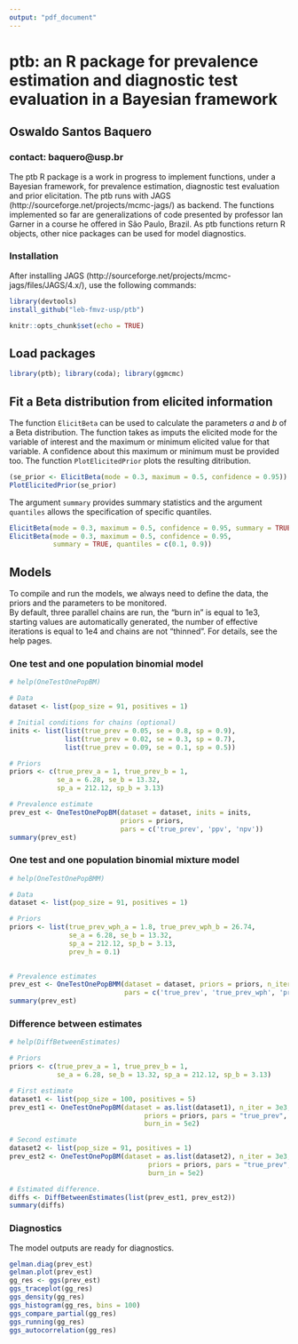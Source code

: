 ```yaml
---
output: "pdf_document"
---
```


# ptb: an R package for prevalence estimation and diagnostic test evaluation in a Bayesian framework

## Oswaldo Santos Baquero

### contact: baquero@usp.br


The ptb  R package is a work in progress to implement functions, under a Bayesian framework, for prevalence estimation, diagnostic test evaluation and prior elicitation. The ptb runs with JAGS (http://sourceforge.net/projects/mcmc-jags/) as backend. The functions implemented so far are generalizations of code presented by professor Ian Garner in a course he offered in São Paulo, Brazil. As ptb functions return R objects, other nice packages can be used for model diagnostics.

### Installation

After installing JAGS (http://sourceforge.net/projects/mcmc-jags/files/JAGS/4.x/), use the following commands:  

```r
library(devtools)  
install_github("leb-fmvz-usp/ptb")
```


```r
knitr::opts_chunk$set(echo = TRUE)
```

## Load packages

```r
library(ptb); library(coda); library(ggmcmc)
```


## Fit a Beta distribution from elicited information

The function `ElicitBeta` can be used to calculate the parameters *a* and *b* of a Beta distribution. The function takes as imputs the elicited mode for the variable of interest and the maximum or minimum elicited value for that variable. A confidence about this maximum or minimum must be provided too. The  function `PlotElicitedPrior` plots the resulting ditribution.

```r
(se_prior <- ElicitBeta(mode = 0.3, maximum = 0.5, confidence = 0.95))
PlotElicitedPrior(se_prior)
```

The argument `summary` provides summary statistics and the argument `quantiles` allows the specification of specific quantiles.
```r
ElicitBeta(mode = 0.3, maximum = 0.5, confidence = 0.95, summary = TRUE)
ElicitBeta(mode = 0.3, maximum = 0.5, confidence = 0.95,
           summary = TRUE, quantiles = c(0.1, 0.9))
```

## Models

To compile and run the models, we always need to define the data, the priors and the parameters to be monitored.  
By default, three parallel chains are run, the “burn in” is equal to 1e3, starting values are automatically generated, the number of effective iterations is equal to 1e4 and chains are not “thinned”. For details, see the help pages.

### One test and one population binomial model

```r
# help(OneTestOnePopBM)

# Data
dataset <- list(pop_size = 91, positives = 1)

# Initial conditions for chains (optional)
inits <- list(list(true_prev = 0.05, se = 0.8, sp = 0.9),
              list(true_prev = 0.02, se = 0.3, sp = 0.7),
              list(true_prev = 0.09, se = 0.1, sp = 0.5))

# Priors
priors <- c(true_prev_a = 1, true_prev_b = 1,
            se_a = 6.28, se_b = 13.32,
            sp_a = 212.12, sp_b = 3.13)

# Prevalence estimate
prev_est <- OneTestOnePopBM(dataset = dataset, inits = inits,
                            priors = priors,
                            pars = c('true_prev', 'ppv', 'npv'))
summary(prev_est)
```

### One test and one population binomial mixture model

```r
# help(OneTestOnePopBMM)

# Data
dataset <- list(pop_size = 91, positives = 1)

# Priors
priors <- list(true_prev_wph_a = 1.8, true_prev_wph_b = 26.74,
               se_a = 6.28, se_b = 13.32,
               sp_a = 212.12, sp_b = 3.13,
               prev_h = 0.1)
               

# Prevalence estimates
prev_est <- OneTestOnePopBMM(dataset = dataset, priors = priors, n_iter = 3e3,
                             pars = c('true_prev', 'true_prev_wph', 'prev_h'))
summary(prev_est)
```

### Difference between estimates

```r
# help(DiffBetweenEstimates)

# Priors
priors <- c(true_prev_a = 1, true_prev_b = 1,
            se_a = 6.28, se_b = 13.32, sp_a = 212.12, sp_b = 3.13)

# First estimate
dataset1 <- list(pop_size = 100, positives = 5)
prev_est1 <- OneTestOnePopBM(dataset = as.list(dataset1), n_iter = 3e3,
                                  priors = priors, pars = "true_prev",
                                  burn_in = 5e2)

# Second estimate
dataset2 <- list(pop_size = 91, positives = 1)
prev_est2 <- OneTestOnePopBM(dataset = as.list(dataset2), n_iter = 3e3,
                                   priors = priors, pars = "true_prev",
                                   burn_in = 5e2)

# Estimated difference.
diffs <- DiffBetweenEstimates(list(prev_est1, prev_est2))
summary(diffs)
```

### Diagnostics

The model outputs are ready for diagnostics.

```r
gelman.diag(prev_est)
gelman.plot(prev_est)
gg_res <- ggs(prev_est)
ggs_traceplot(gg_res)
ggs_density(gg_res)
ggs_histogram(gg_res, bins = 100)
ggs_compare_partial(gg_res)
ggs_running(gg_res)
ggs_autocorrelation(gg_res)
```

